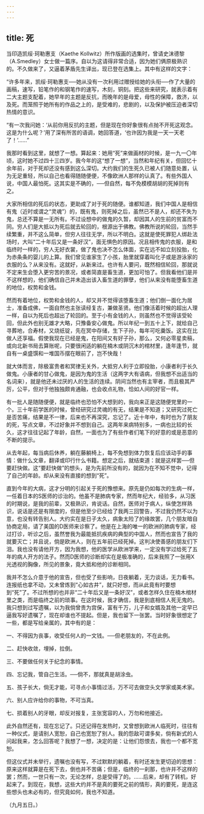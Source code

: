 ```yaml
---
---
---
```

title: 死
---



当印造凯绥·珂勒惠支（Kaethe Kollwitz）所作版画的选集时，曾请史沫德黎（A.Smedley）女士做一篇序。自以为这请得非常合适，因为她们俩原极熟识的。不久做来了，又逼着茅盾先生译出，现已登在选集上。其中有这样的文字：

“许多年来，凯绥·珂勒惠支──她从没有一次利用过赠授给她的头衔──作了大量的画稿，速写，铅笔作的和钢笔作的速写，木刻，铜刻。把这些来研究，就表示着有二大主题支配着，她早年的主题是反抗，而晚年的是母爱，母性的保障，救济，以及死。而笼照于她所有的作品之上的，是受难的，悲剧的，以及保护被压迫者深切热情的意识。

“有一次我问她：‘从前你用反抗的主题，但是现在你好象很有点抛不开死这观念。这是为什么呢？’用了深有所苦的语调，她回答道，‘也许因为我是一天一天老了！’……”

我那时看到这里，就想了一想。算起来：她用“死”来做画材的时候，是一九一〇年顷，这时她不过四十三四岁。我今年的这“想了一想”，当然和年纪有关，但回忆十余年前，对于死却还没有感到这么深切。大约我们的生死久已被人们随意处置，认为无足重轻，所以自己也看得随随便便，不像欧洲人那样的认真了。有些外国人说，中国人最怕死。这其实是不确的，──但自然，每不免模模胡胡的死掉则有之。

大家所相信的死后的状态，更助成了对于死的随便。谁都知道，我们中国人是相信有鬼（近时或谓之“灵魂”）的，既有鬼，则死掉之后，虽然已不是人，却还不失为鬼，总还不算是一无所有。不过设想中的做鬼的久暂，却因其人的生前的贫富而不同。穷人们是大抵以为死后就去轮回的，根源出于佛教。佛教所说的轮回，当然手续繁重，并不这么简单，但穷人往往无学，所以不明白。这就是使死罪犯人绑赴法场时，大叫“二十年后又是一条好汉”，面无惧色的原因。况且相传鬼的衣服，是和临终时一样的，穷人无好衣裳，做了鬼也决不怎么体面，实在远不如立刻投胎，化为赤条条的婴儿的上算。我们曾见谁家生了小孩，胎里就穿着叫化子或是游泳家的衣服的么？从来没有。这就好，从新来过。也许有人要问，既然相信轮回，那就说不定来生会堕入更穷苦的景况，或者简直是畜生道，更加可怕了。但我看他们是并不这样想的，他们确信自己并未造出该入畜生道的罪孽，他们从来没有能堕畜生道的地位，权势和金钱。

然而有着地位，权势和金钱的人，却又并不觉得该堕畜生道；他们倒一面化为居士，准备成佛，一面自然也主张读经复古，兼做圣贤。他们像活着时候的超出人理一样，自以为死后也超出了轮回的。至于小有金钱的人，则虽然也不觉得该受轮回，但此外也别无雄才大略，只豫备安心做鬼。所以年纪一到五十上下，就给自己寻葬地，合寿材，又烧纸锭，先在冥中存储，生下子孙，每年可吃羹饭。这实在比做人还享福。假使我现在已经是鬼，在阳间又有好子孙，那么，又何必零星卖稿，或向北新书局去算账呢，只要很闲适的躺在楠木或阴沉木的棺材里，逢年逢节，就自有一桌盛馔和一堆国币摆在眼前了，岂不快哉！

就大体而言，除极富贵者和冥律无关外，大抵穷人利于立即投胎，小康者利于长久做鬼。小康者的甘心做鬼，是因为鬼的生活（这两字大有语病，但我想不出适当的名词来），就是他还未过厌的人的生活的连续。阴间当然也有主宰者，而且极其严厉，公平，但对于他独独颇肯通融，也会收点礼物，恰如人间的好官一样。

有一批人是随随便便，就是临终也恐怕不大想到的，我向来正是这随便党里的一个。三十年前学医的时候，曾经研究过灵魂的有无，结果是不知道；又研究过死亡是否苦痛，结果是不一律，后来也不再深究，忘记了。近十年中，有时也为了朋友的死，写点文章，不过好象并不想到自己。这两年来病特别多，一病也比较的长久，这才往往记起了年龄，自然，一面也为了有些作者们笔下的好意的或是恶意的不断的提示。

从去年起，每当病后休养，躺在藤躺椅上，每不免想到体力恢复后应该动手的事情：做什么文章，翻译或印行什么书籍。想定之后，就结束道：就是这样罢──但要赶快做。这“要赶快做”的想头，是为先前所没有的，就因为在不知不觉中，记得了自己的年龄。却从来没有直接的想到“死”。

直到今年的大病，这才分明的引起关于死的豫想来。原先是仍如每次的生病一样，一任着日本的S医师的诊治的。他虽不是肺病专家，然而年纪大，经验多，从习医的时期说，是我的前辈，又极熟识，肯说话。自然，医师对于病人，纵使怎样熟识，说话是还是有限度的，但是他至少已经给了我两三回警告，不过我仍然不以为意，也没有转告别人。大约实在是日子太久，病象太险了的缘故罢，几个朋友暗自协商定局，请了美国的D医师来诊察了。他是在上海的唯一的欧洲的肺病专家，经过打诊，听诊之后，虽然誉我为最能抵抗疾病的典型的中国人，然而也宣告了我的就要灭亡；并且说，倘是欧洲人，则在五年前已经死掉。这判决使善感的朋友们下泪。我也没有请他开方，因为我想，他的医学从欧洲学来，一定没有学过给死了五年的病人开方的法子。然而D医师的诊断却实在是极准确的，后来我照了一张用X光透视的胸像，所见的景象，竟大抵和他的诊断相同。

我并不怎么介意于他的宣告，但也受了些影响，日夜躺着，无力谈话，无力看书。连报纸也拿不动，又未曾炼到“心如古井”，就只好想，而从此竟有时要想到“死”了。不过所想的也并非“二十年后又是一条好汉”，或者怎样久住在楠木棺材里之类，而是临终之前的琐事。在这时候，我才确信，我是到底相信人死无鬼的。我只想到过写遗嘱，以为我倘曾贵为宫保，富有千万，儿子和女婿及其他一定早已逼我写好遗嘱了，现在却谁也不提起。但是，我也留下一张罢。当时好象很想定了一些，都是写给亲属的，其中有的是：

一、不得因为丧事，收受任何人的一文钱。──但老朋友的，不在此例。

二、赶快收敛，埋掉，拉倒。

三、不要做任何关于纪念的事情。

四、忘记我，管自己生活。──倘不，那就真是胡涂虫。

五、孩子长大，倘无才能，可寻点小事情过活，万不可去做空头文学家或美术家。

六、别人应许给你的事物，不可当真。

七、损着别人的牙眼，却反对报复，主张宽容的人，万勿和他接近。



此外自然还有，现在忘记了。只还记得在发热时，又曾想到欧洲人临死时，往往有一种仪式，是请别人宽恕，自己也宽恕了别人。我的怨敌可谓多矣，倘有新式的人问起我来，怎么回答呢？我想了一想，决定的是：让他们怨恨去，我也一个都不宽恕。

但这仪式并未举行，遗嘱也没有写，不过默默的躺着，有时还发生更切迫的思想：原来这样就算是在死下去，倒也并不苦痛；但是，临终的一刹那，也许并不这样的罢；然而，一世只有一次，无论怎样，总是受得了的。……后来，却有了转机，好起来了。到现在，我想，这些大约并不是真的要死之前的情形，真的要死，是连这些想头也未必有的，但究竟如何，我也不知道。

（九月五日。）